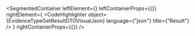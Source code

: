 
<SegmentedContainer
  leftElement={<EvidenceTypeGetResultDTODesc />}
  leftContainerProps={{}}
  rightElement={
    <CodeHighlighter
      object={EvidenceTypeGetResultDTOVisualJson}
      language={"json"}
      title={"Result"}
    />
  }
  rightContainerProps={{}}
/>

